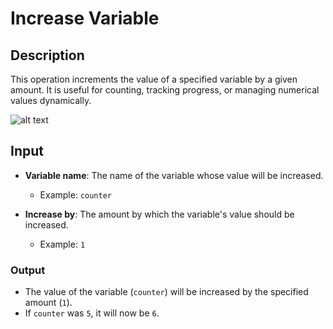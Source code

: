 # Increase Variable

## **Description**

This operation increments the value of a specified variable by a given amount. It is useful for counting, tracking progress, or managing numerical values dynamically.  

![alt text](../assets/variable/increase-variable.png)

## **Input**

- **Variable name**: The name of the variable whose value will be increased.  
  - Example: `counter`  

- **Increase by**: The amount by which the variable's value should be increased.  
  - Example: `1`  

### **Output**

- The value of the variable (`counter`) will be increased by the specified amount (`1`).  
- If `counter` was `5`, it will now be `6`.  